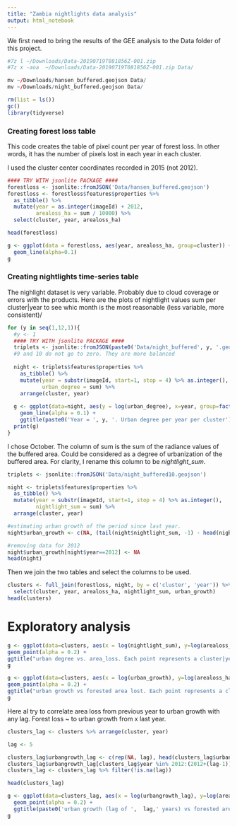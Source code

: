 ```yaml
---
title: "Zambia nightlights data analysis"
output: html_notebook
---
```


We first need to bring the results of the GEE analysis to the Data folder of this project.
```r
#7z l ~/Downloads/Data-20190719T081856Z-001.zip
#7z x -aoa	~/Downloads/Data-20190719T081856Z-001.zip Data/

mv ~/Downloads/hansen_buffered.geojson Data/
mv ~/Downloads/night_buffered.geojson Data/

```


```r
rm(list = ls())
gc()
library(tidyverse)
```



### Creating forest loss table

This code creates the table of pixel count per year of forest loss. In other words, it has the number of pixels lost in each year in each cluster.

I used the cluster center coordinates recorded in 2015 (not 2012).

``` r
#### TRY WITH jsonlite PACKAGE ####
forestloss <- jsonlite::fromJSON('Data/hansen_buffered.geojson') 
forestloss <- forestloss$features$properties %>%
  as_tibble() %>% 
  mutate(year = as.integer(imageId) + 2012,
         arealoss_ha = sum / 10000) %>% 
  select(cluster, year, arealoss_ha)

head(forestloss)
```
``` r
g <- ggplot(data = forestloss, aes(year, arealoss_ha, group=cluster)) +
  geom_line(alpha=0.1)
g
```


### Creating nightlights time-series table

The nighlight dataset is very variable. Probably due to cloud coverage or errors with the products. Here are the plots of nightlight values sum per cluster|year to see whic month is the most reasonable (less variable, more consistent)/

```r
for (y in seq(1,12,1)){
  #y <- 1
  #### TRY WITH jsonlite PACKAGE ####
  triplets <- jsonlite::fromJSON(paste0('Data/night_buffered', y, '.geojson') )
  #9 and 10 do not go to zero. They are more balanced
  
  night <- triplets$features$properties %>% 
    as_tibble() %>% 
    mutate(year = substr(imageId, start=1, stop = 4) %>% as.integer(),
           urban_degree = sum) %>% 
    arrange(cluster, year)
  
  g <- ggplot(data=night, aes(y = log(urban_degree), x=year, group=factor(cluster))) +
    geom_line(alpha = 0.1) +
    ggtitle(paste0('Year = ', y, '. Urban degree per year per cluster'))
  print(g)
}

```


I chose October. The column of sum is the sum of the radiance values of the buffered area. Could
be considered as a degree of urbanization of the buffered area. For clarity, I rename this column to be
*nightlight_sum*.

``` r
triplets <- jsonlite::fromJSON('Data/night_buffered10.geojson') 

night <- triplets$features$properties %>% 
  as_tibble() %>% 
  mutate(year = substr(imageId, start=1, stop = 4) %>% as.integer(),
         nightlight_sum = sum) %>% 
  arrange(cluster, year)

#estimating urban growth of the period since last year.
night$urban_growth <- c(NA, (tail(night$nightlight_sum, -1) - head(night$nightlight_sum, -1)))

#removing data for 2012
night$urban_growth[night$year==2012] <- NA
head(night)

```


Then we join the two tables and select the columns to be used.

``` r
clusters <- full_join(forestloss, night, by = c('cluster', 'year')) %>%
  select(cluster, year, arealoss_ha, nightlight_sum, urban_growth)
head(clusters)
```
# Exploratory analysis

```r
g <- ggplot(data=clusters, aes(x = log(nightlight_sum), y=log(arealoss_ha))) +
geom_point(alpha = 0.2) +
ggtitle("urban degree vs. area_loss. Each point represents a cluster|year")
g
```


```r

g <- ggplot(data=clusters, aes(x = log(urban_growth), y=log(arealoss_ha))) +
geom_point(alpha = 0.2) +
ggtitle("urban growth vs forested area lost. Each point represents a cluster-year")
g
```

Here aI try to correlate area loss from previous year to urban growth with any lag. Forest loss ~ to urban growth from x last year.
``` r
clusters_lag <- clusters %>% arrange(cluster, year)

lag <- 5

clusters_lag$urbangrowth_lag <- c(rep(NA, lag), head(clusters_lag$urban_growth, -lag) )  
clusters_lag$urbangrowth_lag[clusters_lag$year %in% 2012:(2012+(lag-1))] <- NA  #delete values that should have no growth information for that lag
clusters_lag <- clusters_lag %>% filter(!is.na(lag))

head(clusters_lag)

g <- ggplot(data=clusters_lag, aes(x = log(urbangrowth_lag), y=log(arealoss_ha))) +
  geom_point(alpha = 0.2) +
  ggtitle(paste0('urban growth (lag of ',  lag,' years) vs forested area lost. Each point represents a cluster-year'))
g
```
